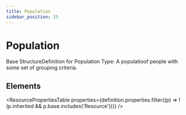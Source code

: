 ```yaml
---
title: Population
sidebar_position: 25
---
```



# Population

Base <Link to="/docs/api/fhir/resources/structuredefinition">StructureDefinition</Link> for <Link to="/docs/api/fhir/datatypes/population">Population</Link> Type: A populatioof people with some set of grouping criteria.

<Tabs queryString="section">
  <TabItem value="schema" label="Schema" default>

## Elements

<ResourcePropertiesTable
  properties={definition.properties.filter((p) => !(p.inherited && p.base.includes('Resource')))}
/>

  </TabItem>

</Tabs>
